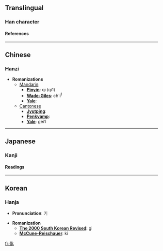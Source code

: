 ==Translingual==
===Han character===
{{Han char|rad=人|as=08|sn=10|four=2428<sub>1</sub>|canj=人廿一金 (OTMC)}}
====References====
{{Han ref|kx=0108.060|dkj=00777|dj=0230.020|hdz=10171.020|uh=501B|ud=20507|bh=D0CE|bd=53454}}
----

==Chinese==
===Hanzi===


* '''Romanizations'''
** [[Mandarin]]
*** '''[[Pinyin]]''': qī (qi1)
*** '''[[Wade-Giles]]''': ch'i<sup>1</sup>
*** '''[[Yale]]''': 
**[[Cantonese]]
***'''[[Jyutping]]''':
***'''[[Penkyamp]]''': 
***'''[[Yale]]''': gei1


----
==Japanese==
===Kanji===

{{ja-kanji|grade=|rs=人08}}
====Readings====
{{ja-readings|on=[[き]] (ki)|kun=[[あざむく]] (azamuku)}}


----
==Korean==
===Hanja===

* '''Pronunciation''': 기

* '''Romanization'''
** '''[[The 2000 South Korean Revised Romanization|The 2000 South Korean Revised]]''': gi
** '''[[McCune-Reischauer]]''': ki


[[fr:倛]]